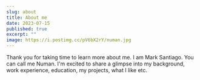 ```yaml
---
slug: about
title: About me
date: 2023-07-15
published: true
excerpt: ""
image: https://i.postimg.cc/pV6bX2rY/numan.jpg
---
```


Thank you for taking time to learn more about me. I am Mark Santiago. You can call me Numan. I'm excited to share a glimpse into my background, work experience, education, my projects, what I like etc.
